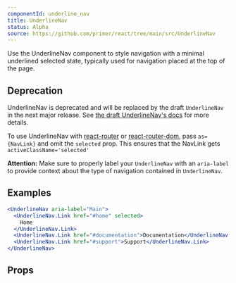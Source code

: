 ```yaml
---
componentId: underline_nav
title: UnderlineNav
status: Alpha
source: https://github.com/primer/react/tree/main/src/UnderlineNav
---
```



Use the UnderlineNav component to style navigation with a minimal underlined selected state, typically used for navigation placed at the top of the page.

## Deprecation

UnderlineNav is deprecated and will be replaced by the draft `UnderlineNav` in the next major release. See [the draft UnderlineNav's docs](/drafts/UnderlineNav2) for more details.

To use UnderlineNav with [react-router](https://github.com/ReactTraining/react-router) or
[react-router-dom](https://www.npmjs.com/package/react-router-dom), pass
`as={NavLink}` and omit the `selected` prop.
This ensures that the NavLink gets `activeClassName='selected'`

**Attention:** Make sure to properly label your `UnderlineNav` with an `aria-label` to provide context about the type of navigation contained in `UnderlineNav`.

## Examples

```jsx live
<UnderlineNav aria-label="Main">
  <UnderlineNav.Link href="#home" selected>
    Home
  </UnderlineNav.Link>
  <UnderlineNav.Link href="#documentation">Documentation</UnderlineNav.Link>
  <UnderlineNav.Link href="#support">Support</UnderlineNav.Link>
</UnderlineNav>
```

## Props

<ComponentProps data={data} />
